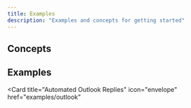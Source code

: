 ```yaml
---
title: Examples
description: "Examples and concepts for getting started"
---
```


## Concepts

<CardGroup>
  <Card
    title="Interactions"
    icon="arrow-pointer"
    href="concepts/interactions"
  />
  <Card title="Data Extraction" icon="globe" href="concepts/extraction" />
  <Card title="Navigation" icon="route" href="concepts/navigation" />
  <Card title="Authentication" icon="lock" href="concepts/authentication" />
  <Card title="Caching" icon="database" href="concepts/caching" />
  <Card title="Remote hosting" icon="server" href="concepts/remote-browser" />
</CardGroup>

## Examples

<CardGroup>

  <Card
    title="Automated Outlook Replies"
    icon="envelope"
    href="examples/outlook"
  >
  </Card>
  <Card
    title="Extract Google Results"
    icon="google"
    href="examples/google-search"
  >
  </Card>
</CardGroup>
